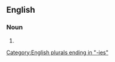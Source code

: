 ==English==

===Noun===
{{head|en|noun plural form}}

# {{plural of|polydispersity|lang=en}}

[[Category:English plurals ending in "-ies"]]